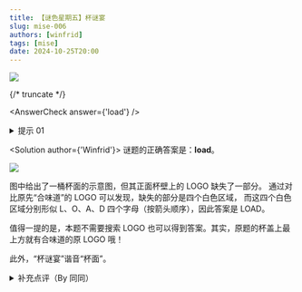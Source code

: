 ```yaml
---
title: 【谜色星期五】杯谜宴
slug: mise-006
authors: [winfrid]
tags: [mise]
date: 2024-10-25T20:00
---
```


![](./mise-006.assets/mise-006.webp)

{/* truncate */}

<AnswerCheck answer={'load'} />

<details>
    <summary>提示 01</summary>

    补全图片里缺失的 logo，你会发现箭头该穿过的每一部分都像是一个大写的英文字母。
</details>

<Solution author={'Winfrid'}>
谜题的正确答案是：**load**。

![](./mise-006.assets/mise-006-sol.webp)

图中给出了一桶杯面的示意图，但其正面杯壁上的 LOGO 缺失了一部分。
通过对比原先“合味道”的 LOGO 可以发现，缺失的部分是四个白色区域，
而这四个白色区域分别形似 L、O、A、D 四个字母（按箭头顺序），因此答案是 LOAD。

值得一提的是，本题不需要搜索 LOGO 也可以得到答案。其实，原题的杯盖上最上方就有合味道的原 LOGO 哦！

此外，“杯谜宴”谐音“杯面”。
</Solution>

<details>
    <summary>补充点评（By 同同）</summary>

    在通过汉字提取字母时，最好要找到原始的商标图片才行。这是因为商标的字体本身会对提取形状的判断有很大影响。
    比如说，从商标图形中可以看出“合味道”的“合”字下面的“口”，相比于 O 更像是 D。
    在后台私信中我们收到了大量错误尝试，例如把 L 认成 r，A 认成 V，D 认成 O 等等。
    如果直接从商标图片中观察，得到 LOAD 要更容易一些。

    <center>
        ![](./mise-006.assets/mise-006-sol-1.webp)
        <ImgCaption>大概抠了一下图。（好丑）</ImgCaption>
    </center>

    最后附上某位同学的高度评价：

    <center>
        ![](./mise-006.assets/mise-006-meme-1.webp)
        <ImgCaption>好吃，爱吃</ImgCaption>
    </center>
</details>
